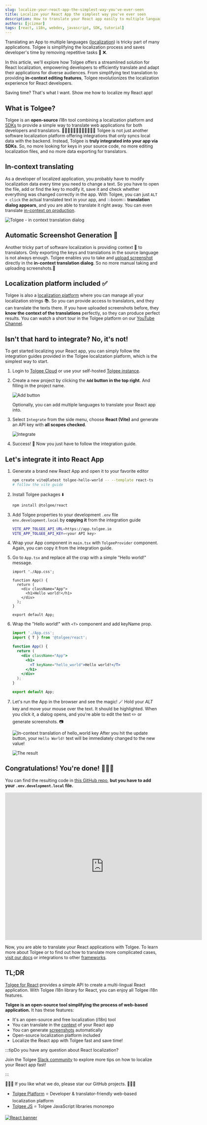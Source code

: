 ```yaml
---
slug: localize-your-react-app-the-simplest-way-you've-ever-seen
title: Localize your React App the simplest way you've ever seen
description: How to translate your React app easily to multiple languages with open-source tool Tolgee. Save developer’s time and remove repetitive tasks.
authors: [jcizmar]
tags: [react, i18n, webdev, javascript, SDK, tutorial]
---
```


Translating an App to multiple languages ([localization](/blog/localization-basics-S01E01)) is tricky part of many applications. Tolgee is simplifying the localization process and saves developer's time by removing repetitive tasks 🔁 ❌.

In this article, we'll explore how Tolgee offers a streamlined solution for React localization, empowering developers to efficiently translate and adapt their applications for diverse audiences. From simplifying text translation to providing **in-context editing features**, Tolgee revolutionizes the localization experience for React developers.

Saving time? That's what I want. Show me how to localize my React app!

<!-- truncate-->

## What is Tolgee?

Tolgee is an **open-source** i18n tool combining a localization platform and [SDKs](/js-sdk/) to provide a simple way to translate web applications for both developers and translators. 👨‍💻👩🏻‍💻🧖🏼👩🏻‍💻🧖🏼 Tolgee is not just another software localization platform offering integrations that only syncs local data with the backend. Instead, Tolgee is **truly integrated into your app via SDKs**. So, no more looking for keys in your source code, no more editing localization files, and no more data exporting for translators.

## In-context translating

As a developer of localized application, you probably have to modify localization data every time you need to change a text. So you have to open the file, add or find the key to modify it, save it and check whether everything was changed correctly in the app. With Tolgee, you can just `ALT + click` the actual translated text in your app, and 💥boom💥 **translation dialog appears**, and you are able to translate it right away. You can even translate [in-context on production](/blog/in-context-production).

![Tolgee - in context translation dialog](/img/blog/quick_translation_window.webp)

## Automatic Screenshot Generation 📸

Another tricky part of software localization is providing context 📖 to translators. Only exporting the keys and translations in the source language is not always enough. Tolgee enables you to take and [upload screenshot](/js-sdk/#automated-screenshots-generation) directly in the **in-context translation dialog**. So no more manual taking and uploading screenshots.🌄

## Localization platform included ✅

Tolgee is also a [localization platform](/platform) where you can manage all your localization strings 📚. So you can provide access to translators, and they can translate the texts there. If you have uploaded screenshots before, they **know the context of the translations** perfectly, so they can produce perfect results. You can watch a short tour in the Tolgee platform on our [YouTube Channel](https://youtu.be/D2g7ly77st4).

## Isn't that hard to integrate? No, it's not!

To get started localizing your React app, you can simply follow the integration guides provided in the Tolgee localization platform, which is the simplest way to start.

1. Login to [Tolgee Cloud](https://app.tolgee.io) or use your self-hosted [Tolgee instance](/platform/self_hosting/running_with_docker).

2. Create a new project by clicking the **`Add` button in the top right**. And filling in the project name.

   ![Add button](/img/blog/add_project_button.webp)

   Optionally, you can add multiple languages to translate your React app into.

3. Select `Integrate` from the side menu, choose **React (Vite)** and generate an API key with **all scopes checked**.

   ![Integrate](/img/blog/integrations.webp)

4. Success! 🎉 Now you just have to follow the integration guide.

## Let's integrate it into React App

1.  Generate a brand new React App and open it to your favorite editor

      ```bash
      npm create vite@latest tolgee-hello-world -- --template react-ts
      # follow the vite guide
      ```


2.  Install Tolgee packages ⬇️
      ```bash
      npm install @tolgee/react
      ```

3.  Add Tolgee properties to your development `.env` file `env.development.local` by **copying it** from the integration guide

      ```bash
      VITE_APP_TOLGEE_API_URL=https://app.tolgee.io
      VITE_APP_TOLGEE_API_KEY=<your API key>
      ```

4.  Wrap your App component in `main.tsx` with `TolgeeProvider` component. Again, you can copy it from the integration guide.

5.  Go to `App.tsx` and replace all the crap with a simple "Hello world!" message.

    ```tsx
    import './App.css';

    function App() {
      return (
        <div className="App">
          <h1>Hello world!</h1>
        </div>
      );
    }

    export default App;
    ```

6.  Wrap the "Hello world!" with `<T>` component and add keyName prop.

    ```jsx
    import './App.css';
    import { T } from '@tolgee/react';

    function App() {
      return (
        <div className="App">
          <h1>
            <T keyName="hello_world">Hello world!</T>
          </h1>
        </div>
      );
    }

    export default App;
    ```

7.  Let's run the App in the browser and see the magic! 🪄 Hold your _ALT_ key and move your mouse over the text. It should be highlighted. When you click it, a dialog opens, and you're able to edit the text ✏️ or generate screenshots. 📷

    ![In-context translation of hello_world key](/img/blog/hello_world.webp)
    After you hit the update button, your `Hello World!` text will be immediately changed to the new value!

    ![The result](https://dev-to-uploads.s3.amazonaws.com/uploads/articles/wqd1z1v4ubq0oxfuhmz1.png)

## Congratulations! You're done! 🎉🎉🎉

You can find the resulting code in [this GitHub repo](https://github.com/JanCizmar/tolgee-react-hello-world), **but you have to add your `.env.development.local` file.**

<iframe
    width="640"
    height="480"
    src="https://www.youtube.com/embed/VURUvwA5aig"
    frameborder="0"
    allow="autoplay; encrypted-media"
    allowfullscreen
>
</iframe>

Now, you are able to translate your React applications with Tolgee. To learn more about Tolgee or to find out how to translate more complicated cases, [visit our docs](/platform) or integrations to other [frameworks](/integrations).

## TL;DR

[Tolgee for React](/integrations/react) provides a simple API to create a multi-lingual React application. With Tolgee i18n library for React, you can enjoy all Tolgee i18n features.

**Tolgee is an open-source tool simplifying the process of web-based application.** It has these features:

- It's an open-source and free localization (i18n) tool
- You can translate in the [context](/features/dev-tools) of your React app
- You can generate [screenshots](/js-sdk/#automated-screenshots-generation) automatically
- Open-source localization platform included
- Localize the React app with Tolgee fast and save time!

:::tipDo you have any question about React localization?

Join the Tolgee [Slack community](https://Tolg.ee/slack) to explore more tips on how to localize your React app fast!

:::

🙏🙏🙏 If you like what we do, please star our GitHub projects. 🙏🙏🙏

- [Tolgee Platform](https://github.com/tolgee/tolgee-platform) ⭐ Developer & translator-friendly web-based localization platform
- [Tolgee JS](https://github.com/tolgee/tolgee-js) ⭐ Tolgee JavaScript libraries monorepo

[![React banner](/img/blog/blog-banners/banner-react.webp)](https://app.tolgee.io/sign_up)

